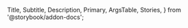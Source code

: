   Title,
  Subtitle,
  Description,
  Primary,
  ArgsTable,
  Stories,
} from '@storybook/addon-docs';

<div>
  <Title />
</div>

<Subtitle />

<Description />

<Canvas sourceState="shown">
  <Story />
</Canvas>

## Properties

<ArgsTable />

<Stories />
